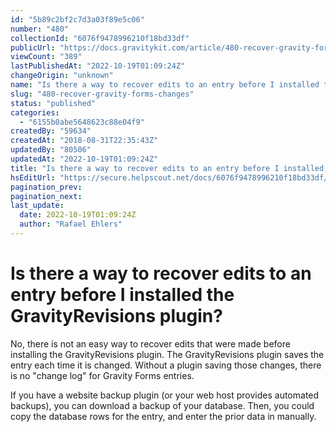 ```yaml
---
id: "5b89c2bf2c7d3a03f89e5c06"
number: "480"
collectionId: "6076f9478996210f18bd33df"
publicUrl: "https://docs.gravitykit.com/article/480-recover-gravity-forms-changes"
viewCount: "389"
lastPublishedAt: "2022-10-19T01:09:24Z"
changeOrigin: "unknown"
name: "Is there a way to recover edits to an entry before I installed the GravityRevisions plugin?"
slug: "480-recover-gravity-forms-changes"
status: "published"
categories: 
  - "6155b0abe5648623c88e04f9"
createdBy: "59634"
createdAt: "2018-08-31T22:35:43Z"
updatedBy: "80506"
updatedAt: "2022-10-19T01:09:24Z"
title: "Is there a way to recover edits to an entry before I installed the GravityRevisions plugin?"
hsEditUrl: "https://secure.helpscout.net/docs/6076f9478996210f18bd33df/article/5b89c2bf2c7d3a03f89e5c06"
pagination_prev: 
pagination_next: 
last_update:
  date: 2022-10-19T01:09:24Z
  author: "Rafael Ehlers"
---
```


# Is there a way to recover edits to an entry before I installed the GravityRevisions plugin?

No, there is not an easy way to recover edits that were made before installing the GravityRevisions plugin. The GravityRevisions plugin saves the entry each time it is changed. Without a plugin saving those changes, there is no "change log" for Gravity Forms entries.

If you have a website backup plugin (or your web host provides automated backups), you can download a backup of your database. Then, you could copy the database rows for the entry, and enter the prior data in manually.